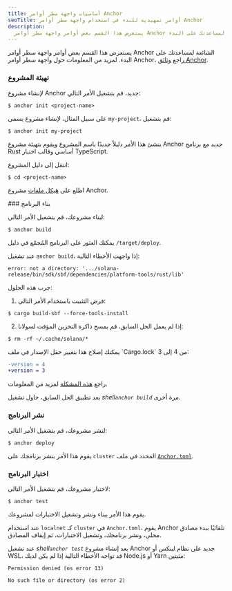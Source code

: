 ```yaml
---
title: أساسيات واجهة سطر أوامر Anchor
seoTitle: أوامر تمهيدية للبدء في استخدام واجهة سطر أوامر Anchor
description:
  يستعرض هذا القسم بعض أوامر واجهة سطر أوامر Anchor الشائعة لمساعدتك على البدء.
---
```


يستعرض هذا القسم بعض أوامر واجهة سطر أوامر Anchor الشائعة لمساعدتك على البدء.
لمزيد من المعلومات حول واجهة سطر أوامر Anchor، راجع
[وثائق Anchor](https://www.anchor-lang.com/docs).

<Steps>
<Step>

### تهيئة المشروع

لإنشاء مشروع Anchor جديد، قم بتشغيل الأمر التالي:

```terminal
$ anchor init <project-name>
```

على سبيل المثال، لإنشاء مشروع يسمى `my-project`، قم بتشغيل:

```terminal
$ anchor init my-project
```

ينشئ هذا الأمر دليلاً جديدًا باسم المشروع ويقوم بتهيئة مشروع Anchor جديد مع
برنامج Rust أساسي وقالب اختبار TypeScript.

انتقل إلى دليل المشروع:

```terminal
$ cd <project-name>
```

اطلع على
[هيكل ملفات](https://www.anchor-lang.com/docs/quickstart/local#project-file-structure)
مشروع Anchor.

</Step>

<Step>
### بناء البرنامج

لبناء مشروعك، قم بتشغيل الأمر التالي:

```terminal
$ anchor build
```

يمكنك العثور على البرنامج المُجمّع في دليل `/target/deploy`.

<Callout type="warn">

عند تشغيل `anchor build`، إذا واجهت الأخطاء التالية:

<Accordions>
<Accordion title="error: not a directory">

```
error: not a directory: '.../solana-release/bin/sdk/sbf/dependencies/platform-tools/rust/lib'
```

جرب هذه الحلول:

1. فرض التثبيت باستخدام الأمر التالي:

```terminal
$ cargo build-sbf --force-tools-install
```

2. إذا لم يعمل الحل السابق، قم بمسح ذاكرة التخزين المؤقت لسولانا:

```terminal
$ rm -rf ~/.cache/solana/*
```

</Accordion>

<Accordion title="إصدار ملف القفل 4 يتطلب `-Znext-lockfile-bump`">
يمكنك إصلاح هذا بتغيير حقل الإصدار في ملف `Cargo.lock` من 4 إلى 3:

```diff title="Cargo.lock"
-version = 4
+version = 3
```

راجع [هذه المشكلة](https://github.com/solana-foundation/anchor/issues/3392)
لمزيد من المعلومات.

</Accordion>

</Accordions>

بعد تطبيق الحل السابق، حاول تشغيل _shell`anchor build`_ مرة أخرى.

</Callout>

</Step>
<Step>

### نشر البرنامج

لنشر مشروعك، قم بتشغيل الأمر التالي:

```terminal
$ anchor deploy
```

يقوم هذا الأمر بنشر برنامجك على `cluster` المحدد في ملف
[`Anchor.toml`](https://www.anchor-lang.com/docs/references/anchor-toml).

</Step>
<Step>

### اختبار البرنامج

لاختبار مشروعك، قم بتشغيل الأمر التالي:

```terminal
$ anchor test
```

<Callout>

يقوم هذا الأمر ببناء ونشر وتشغيل الاختبارات لمشروعك.

عند استخدام `localnet` كـ `cluster` في `Anchor.toml`، يقوم Anchor تلقائيًا ببدء
مصادق محلي، ونشر برنامجك، وتشغيل الاختبارات، ثم إيقاف المصادق.

</Callout>

<Callout type="warn">

عند تشغيل _shell`anchor test`_ بعد إنشاء مشروع Anchor جديد على نظام لينكس أو
WSL، قد تواجه الأخطاء التالية إذا لم يكن لديك Node.js أو Yarn مثبتين:

```
Permission denied (os error 13)
```

```
No such file or directory (os error 2)
```

</Callout>

</Step>
</Steps>

